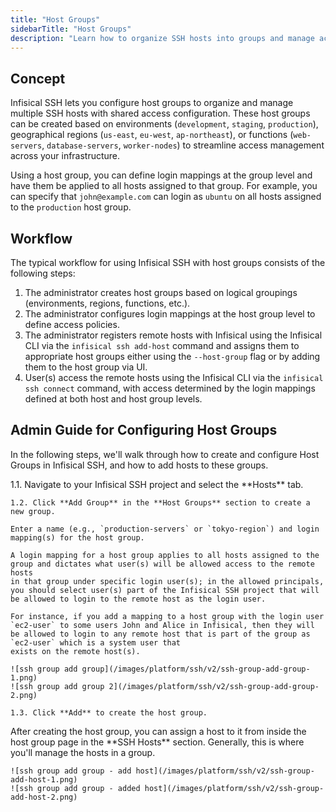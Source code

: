 ```yaml
---
title: "Host Groups"
sidebarTitle: "Host Groups"
description: "Learn how to organize SSH hosts into groups and manage access policies at scale."
---
```


## Concept

Infisical SSH lets you configure host groups to organize and manage multiple SSH hosts with shared access configuration.
These host groups can be created based on environments (`development`, `staging`, `production`), geographical regions (`us-east`, `eu-west`, `ap-northeast`), or functions (`web-servers`, `database-servers`, `worker-nodes`) to streamline access management across your infrastructure.

Using a host group, you can define login mappings at the group level and have them be applied to all hosts assigned to that group. For example, you can specify that `john@example.com` can login as `ubuntu` on all hosts assigned to the `production` host group.

## Workflow

The typical workflow for using Infisical SSH with host groups consists of the following steps:

1. The administrator creates host groups based on logical groupings (environments, regions, functions, etc.).
2. The administrator configures login mappings at the host group level to define access policies.
3. The administrator registers remote hosts with Infisical using the Infisical CLI via the `infisical ssh add-host` command and assigns them to appropriate host groups either using the `--host-group` flag or by adding them to the host group via UI.
4. User(s) access the remote hosts using the Infisical CLI via the `infisical ssh connect` command, with access determined by the login mappings defined at both host and host group levels.

## Admin Guide for Configuring Host Groups

In the following steps, we'll walk through how to create and configure Host Groups in Infisical SSH, and how to add hosts to these groups.

<Steps>
  <Step title="Create a host group">
    1.1. Navigate to your Infisical SSH project and select the **Hosts** tab.
    
    1.2. Click **Add Group** in the **Host Groups** section to create a new group.
    
    Enter a name (e.g., `production-servers` or `tokyo-region`) and login mapping(s) for the host group.
    
    A login mapping for a host group applies to all hosts assigned to the group and dictates what user(s) will be allowed access to the remote hosts
    in that group under specific login user(s); in the allowed principals, you should select user(s) part of the Infisical SSH project that will
    be allowed to login to the remote host as the login user.
    
    For instance, if you add a mapping to a host group with the login user `ec2-user` to some users John and Alice in Infisical, then they will be allowed to login to any remote host that is part of the group as `ec2-user` which is a system user that
    exists on the remote host(s).
    
    ![ssh group add group](/images/platform/ssh/v2/ssh-group-add-group-1.png)
    ![ssh group add group 2](/images/platform/ssh/v2/ssh-group-add-group-2.png)

    1.3. Click **Add** to create the host group.

  </Step>
  
  <Step title="Add host(s) to the host group">
    After creating the host group, you can assign a host to it from inside the host group page in the **SSH Hosts** section. Generally, this is where you'll manage the hosts in a group.

    ![ssh group add group - add host](/images/platform/ssh/v2/ssh-group-add-host-1.png)
    ![ssh group add group - added host](/images/platform/ssh/v2/ssh-group-add-host-2.png)

  </Step>
</Steps>
